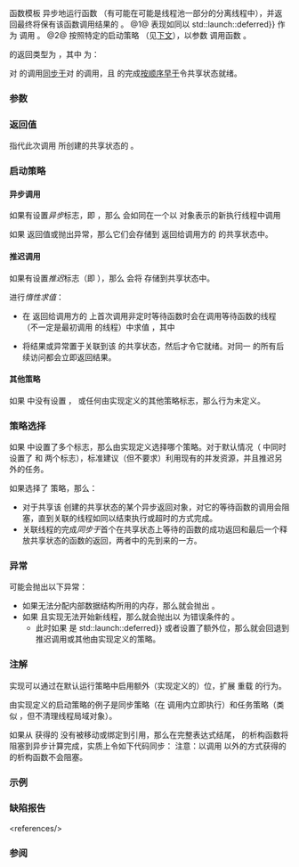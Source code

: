 {{cpp/title|async}}
{{cpp/thread/navbar}}
{{dcl begin}}
{{dcl header|future}}
{{dcl|num=1|since=c++11|
template&lt; class F, class... Args &gt;
std::future&lt;/* 见下文 */&gt; async( F&amp;&amp; f, Args&amp;&amp;... args );
}}
{{dcl|num=2|since=c++11|
template&lt; class F, class... Args &gt;
std::future&lt;/* 见下文 */&gt; async( std::launch policy,
                                 F&amp;&amp; f, Args&amp;&amp;... args );
}}
{{dcl end}}

函数模板 {{tt|std::async}} 异步地运行函数 {{c|f}}（有可能在可能是线程池一部分的分离线程中），并返回最终将保有该函数调用结果的 {{lc|std::future}}。
@1@ 表现如同以 {{c|std::launch::async {{!}} std::launch::deferred}} 作为 {{c|policy}} 调用 {{v|2}}。
@2@ 按照特定的启动策略 {{c|policy}}（见[[#启动策略|下文]]），以参数 {{c|args}} 调用函数 {{c|f}}。

{{tt|std::async}} 的返回类型为 {{c/core|std::future&lt;V&gt;}}，其中 {{c|V}} 为：
{{rrev multi|until1=c++17
|rev1=
{{cc multi
|typename std::result_of&lt;typename std::decay&lt;F&gt;::type(
|                        typename std::decay&lt;Args&gt;::type...)&gt;::type}}
|rev2=
{{c/core|std::invoke_result_t&lt;std::decay_t&lt;F&gt;, std::decay_t&lt;Args&gt;...&gt;}}
}}


{{rrev multi|until1=c++20
|rev1=
如果满足以下任意条件，那么程序非良构：
* {{tt|F}} 不{{named req|MoveConstructible}}。
* {{tt|Args}} 中的任何类型不{{named req|MoveConstructible}}。
* {{box|{{lti|cpp/utility/functional|INVOKE}}{{c/core|(}}{{lti|cpp/standard library/decay-copy}}{{c/core|(std::forward&lt;F&gt;(f)),}}&lt;br&gt;{{nbspt|7}}{{lti|cpp/standard library/decay-copy}}{{c/core|(std::forward&lt;Args&gt;(args))...)}}}} 不是合法的表达式。
|rev2=
如果以下任意值是 {{c|false}}，那么程序非良构：
* {{c|std::is_constructible_v&lt;std::decay_t&lt;F&gt;, F&gt;}}
* {{c|(std::is_constructible_v&lt;std::decay_t&lt;Args&gt;, Args&gt; &amp;&amp; ...)}}
* {{c|std::is_invocable_v&lt;std::decay_t&lt;F&gt;, std::decay_t&lt;Args&gt;...&gt;}}
}}

对 {{tt|std::async}} 的调用[[cpp/atomic/memory_order|同步于]]对 {{c|f}} 的调用，且 {{c|f}} 的完成[[cpp/language/eval order|按顺序早于]]令共享状态就绪。

===参数===
{{par begin}}
{{par|f|要调用的{{named req|Callable}}对象}}
{{par|args|要传递给 {{c|f}} 的形参}}
{{par|policy|位掩码值，每个单独位控制允许的执行方法}}
{{par end}}

===返回值===
指代此次调用 {{tt|std::async}} 所创建的共享状态的 {{lc|std::future}}。

===启动策略===
====异步调用====
如果有设置''异步''{{sep}}标志，即 {{c|1=(policy &amp; std::launch::async) != 0}}，那么 {{tt|std::async}} 会如同在一个以 {{lc|std::thread}} 对象表示的新执行线程中调用
{{rrev multi|until1=c++23
|rev1=
{{box|{{lti|cpp/utility/functional|INVOKE}}{{c/core|(}}{{lti|cpp/standard library/decay-copy}}{{c/core|(std::forward&lt;F&gt;(f)),}}&lt;br&gt;{{c/core| }}{{c/core| }}{{c/core| }}{{c/core| }}{{c/core| }}{{c/core| }}{{c/core| }}{{lti|cpp/standard library/decay-copy}}{{c/core|(std::forward&lt;Args&gt;(args))...)}}}}
|rev2=
{{c multi
|std::invoke(auto(std::forward&lt;F&gt;(f)),
|            auto(std::forward&lt;Args&gt;(args))...)}}
}}


{{rrev multi|until1=c++23
|rev1={{lti|cpp/standard library/decay-copy}} 的调用在当前线程求值。
|rev2={{c/core|auto}} 产生的值在当前线程[[cpp/language/implicit conversion#临时量实质化|实质化]]。
}}
如果 {{c|f}} 返回值或抛出异常，那么它们会存储到 {{tt|std::async}} 返回给调用方的 {{lc|std::future}} 的共享状态中。

====推迟调用====
如果有设置''推迟''{{sep}}标志（即 {{c|1=(policy &amp; std::launch::deferred) != 0}}），那么 {{tt|std::async}} 会将
{{rrev multi|until1=c++23
|rev1={{box|{{lti|cpp/standard library/decay-copy}}{{c/core|(std::forward&lt;F&gt;(f))}}}} 和 {{box|{{lti|cpp/standard library/decay-copy}}{{c/core|(std::forward&lt;Args&gt;(args))...}}}}
|rev2={{c|auto(std::forward&lt;F&gt;(f))}} 和 {{c|auto(std::forward&lt;Args&gt;(args))...}}
}}
存储到共享状态中。

进行''惰性求值''：
* 在 {{tt|std::async}} 返回给调用方的 {{lc|std::future}} 上首次调用非定时等待函数时会在调用等待函数的线程（不一定是最初调用 {{tt|std::async}} 的线程）中求值 {{box|{{lti|cpp/utility/functional|INVOKE}}{{c/core|(std::move(g), std::move(xyz))}}}}，其中
{{rrev multi|until1=c++23|rev1=
:* {{c|g}} 是存储的 {{box|{{lti|cpp/standard library/decay-copy}}{{c/core|(std::forward&lt;F&gt;(f))}}}} 的值，并且
:* {{c|xyz}} 是存储的 {{box|{{lti|cpp/standard library/decay-copy}}{{c/core|(std::forward&lt;Args&gt;(args))...}}}} 的副本。
|rev2=
:* {{c|g}} 是存储的 {{c|auto(std::forward&lt;F&gt;(f))}} 的值，并且
:* {{c|xyz}} 是存储的 {{c|auto(std::forward&lt;Args&gt;(args))...}} 的副本。
}}
* 将结果或异常置于关联到该 {{lc|std::future}} 的共享状态，然后才令它就绪。对同一 {{lc|std::future}} 的所有后续访问都会立即返回结果。

====其他策略====
如果 {{c|policy}} 中没有设置 {{lc|std::launch::async}}，{{lc|std::launch::deferred}} 或任何由实现定义的其他策略标志，那么行为未定义。

===策略选择===
如果 {{c|policy}} 中设置了多个标志，那么由实现定义选择哪个策略。对于默认情况（{{c|policy}} 中同时设置了 {{lc|std::launch::async}} 和 {{lc|std::launch::deferred}} 两个标志），标准建议（但不要求）利用现有的并发资源，并且推迟另外的任务。

如果选择了 {{lc|std::launch::async}} 策略，那么：
* 对于共享该 {{tt|std::async}} 创建的共享状态的某个异步返回对象，对它的等待函数的调用会阻塞，直到关联的线程如同以结束执行或超时的方式完成。
* 关联线程的完成''同步于''{{sep}}首个在共享状态上等待的函数的成功返回和最后一个释放共享状态的函数的返回，两者中的先到来的一方。

===异常===
可能会抛出以下异常：
* 如果无法分配内部数据结构所用的内存，那么就会抛出 {{lc|std::bad_alloc}}。
* 如果 {{c|1=policy == std::launch::async}} 且实现无法开始新线程，那么就会抛出以 {{lc|std::errc::resource_unavailable_try_again}} 为错误条件的 {{lc|std::system_error}}。
** 此时如果 {{c|policy}} 是 {{c|std::launch::async {{!}} std::launch::deferred}} 或者设置了额外位，那么就会回退到推迟调用或其他由实现定义的策略。

===注解===
实现可以通过在默认运行策略中启用额外（实现定义的）位，扩展 {{tt|std::async}} 重载 {{v|1}} 的行为。

由实现定义的启动策略的例子是同步策略（在 {{tt|std::async}} 调用内立即执行）和任务策略（类似 {{tt|std::async}}，但不清理线程局域对象）。

如果从 {{tt|std::async}} 获得的 {{lc|std::future}} 没有被移动或绑定到引用，那么在完整表达式结尾， {{lc|std::future}} 的析构函数将阻塞到异步计算完成，实质上令如下代码同步：
{{source|
std::async(std::launch::async, []{ f(); }); // 临时量的析构函数等待 f()
std::async(std::launch::async, []{ g(); }); // f() 完成前不开始
}}
注意：以调用 {{tt|std::async}} 以外的方式获得的 {{lc|std::future}} 的析构函数不会阻塞。

===示例===
{{example|
|code= 
#include &lt;algorithm&gt;
#include &lt;future&gt;
#include &lt;iostream&gt;
#include &lt;mutex&gt;
#include &lt;numeric&gt;
#include &lt;string&gt;
#include &lt;vector&gt;

std::mutex m;

struct X
{
    void foo(int i, const std::string&amp; str)
    {
        std::lock_guard&lt;std::mutex&gt; lk(m);
        std::cout &lt;&lt; str &lt;&lt; ' ' &lt;&lt; i &lt;&lt; '\n';
    }
    
    void bar(const std::string&amp; str)
    {
        std::lock_guard&lt;std::mutex&gt; lk(m);
        std::cout &lt;&lt; str &lt;&lt; '\n';
    }
    
    int operator()(int i)
    {
        std::lock_guard&lt;std::mutex&gt; lk(m);
        std::cout &lt;&lt; i &lt;&lt; '\n';
        return i + 10;
    }
};

template&lt;typename RandomIt&gt;
int parallel_sum(RandomIt beg, RandomIt end)
{
    auto len = end - beg;
    if (len &lt; 1000)
        return std::accumulate(beg, end, 0);
    
    RandomIt mid = beg + len / 2;
    auto handle = std::async(std::launch::async,
                             parallel_sum&lt;RandomIt&gt;, mid, end);
    int sum = parallel_sum(beg, mid);
    return sum + handle.get();
}
 
int main()
{
    std::vector&lt;int&gt; v(10000, 1);
    std::cout &lt;&lt; "和为 " &lt;&lt; parallel_sum(v.begin(), v.end()) &lt;&lt; '\n';
    
    X x;
    // 以默认策略调用 x.foo(42, "Hello") ：
    // 可能同时打印 "Hello 42" 或延迟执行
    auto a1 = std::async(&amp;X::foo, &amp;x, 42, "Hello");
    // 以 deferred 策略调用 x.bar("world!")
    // 调用 a2.get() 或 a2.wait() 时打印 "world!"
    auto a2 = std::async(std::launch::deferred, &amp;X::bar, x, "world!");
    // 以 async 策略调用 X()(43) ：
    // 同时打印 "43"
    auto a3 = std::async(std::launch::async, X(), 43);
    a2.wait();                     // 打印 "world!"
    std::cout &lt;&lt; a3.get() &lt;&lt; '\n'; // 打印 "53"
} // 若 a1 在此点未完成，则 a1 的析构函数在此打印 "Hello 42"
|p=true
|output=
和为 10000
43
world!
53
Hello 42
}}

===缺陷报告===
{{dr list begin}}
{{dr list item|wg=lwg|dr=2021|std=C++11|before=返回类型不正确， deferred 的情况下参数的值类别不明|after=更正返回类型，明确使用右值}}
{{dr list item|wg=lwg|dr=2078|std=C++11|before=不明确 {{c|policy}} 在除 {{lc|std::launch::async}} 外还指定了&lt;br&gt;其他启动策略时是否会抛出 {{lc|std::system_error}}|after=仅限&lt;br&gt;{{c|1=policy == std::launch::async}}}}
{{dr list item|wg=lwg|dr=2100|std=C++11|before=使用 {{lc|std::launch::async}} 策略时计时等待函数不能超时|after=可以超时}}
{{dr list item|wg=lwg|dr=2120|std=C++11|before=未设置标准或实现定义的策略的情况下行为不明|after=行为未定义}}
{{dr list item|wg=lwg|dr=2186|std=C++11|before=不明确如何处理惰性求值返回的值和抛出的异常|after=会将它们存储到共享状态中}}
{{dr list item|wg=lwg|dr=2752|std=C++11|before={{tt|std::async}} 在无法分配内部数据结构所用的&lt;br&gt;内存时不一定会抛出 {{lc|std::bad_alloc}}|after=会抛出}}
{{dr list item|wg=lwg|dr=3476|std=C++20|before={{tt|F}} 和实参类型（在退化后）被直接要求必须可移动构造|after=移除这些要求&lt;ref&gt;{{lc|std::is_constructible_v}} 已间接要求了可移动构造性。&lt;/ref&gt;}}
{{dr list end}}
&lt;references/&gt;

===参阅===
{{dsc begin}}
{{dsc inc|cpp/thread/dsc future}}
{{dsc see cpp|cpp/execution|执行支持库|nomono=true}}
{{dsc end}}

{{langlinks|de|en|es|fr|it|ja|pt|ru}}